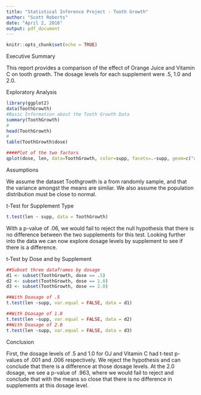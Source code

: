 ```yaml
---
title: "Statistical Inference Project - Tooth Growth"
author: "Scott Roberts"
date: "April 2, 2016"
output: pdf_document
---
```


```r
knitr::opts_chunk$set(echo = TRUE)
```
Executive Summary

This report provides a comparison of the effect of Orange Juice and Vitamin C on tooth growth.  The dosage levels for each supplement were .5, 1.0 and 2.0. 

Exploratory Analysis

```r
library(ggplot2)
data(ToothGrowth)
#Basic Information about the Tooth Growth Data
summary(ToothGrowth)
#
head(ToothGrowth)
#
table(ToothGrowth$dose)

####Plot of the two factors
qplot(dose, len, data=ToothGrowth, color=supp, facets=.~supp, geom=c("auto"))

```


Assumptions

We assume the dataset Toothgrowth is a from randomly sample, and that the variance amongst the means are similar. We also assume the population distribution must be close to normal.

t-Test for Supplement Type
```r
t.test(len ~ supp, data = ToothGrowth)

```
With a p-value of .06, we would fail to reject the null hypothesis that there is no difference between the two supplements for this test.  Looking further into the data we can now explore dosage levels by supplement to see if there is a difference.

t-Test by Dose and by Supplement
```r
##Subset three dataframes by dosage
d1 <- subset(ToothGrowth, dose == .5)
d2 <- subset(ToothGrowth, dose == 1.0)
d3 <- subset(ToothGrowth, dose == 2.0)

##With Doasage of .5
t.test(len ~supp, var.equal = FALSE, data = d1)

##With Doasage of 1.0
t.test(len ~supp, var.equal = FALSE, data = d2)
##With Doasage of 2.0
t.test(len ~supp, var.equal = FALSE, data = d3)
```
Conclusion

First, the dosage levels of .5 and 1.0 for OJ and Vitamin C had t-test p-values of .001 and .006 respectively. We reject the hypothesis and can conclude that there is a difference at those dosage levels. At the 2.0 dosage, we see a p-value of .963, where we would fail to reject and conclude that with the means so close that there is no difference in supplements at this dosage level.


